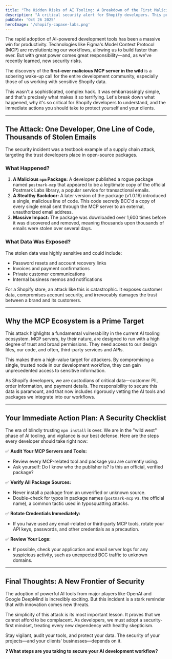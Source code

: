```yaml
---
title: "The Hidden Risks of AI Tooling: A Breakdown of the First Malicious MCP Server"
description: "A critical security alert for Shopify developers. This post breaks down the first malicious MCP server attack, the risks involved, and the immediate steps you need to take to protect your projects."
pubDate: 'Oct 26 2025'
heroImage: '/shopify-capaxe-labs.png'
---
```


The rapid adoption of AI-powered development tools has been a massive win for productivity. Technologies like Figma's Model Context Protocol (MCP) are revolutionizing our workflows, allowing us to build faster than ever. But with great power comes great responsibility—and, as we've recently learned, new security risks.

The discovery of the **first-ever malicious MCP server in the wild** is a sobering wake-up call for the entire development community, especially those of us working with sensitive Shopify data.

This wasn't a sophisticated, complex hack. It was embarrassingly simple, and that's precisely what makes it so terrifying. Let's break down what happened, why it's so critical for Shopify developers to understand, and the immediate actions you should take to protect yourself and your clients.

---

## **The Attack: One Developer, One Line of Code, Thousands of Stolen Emails**

The security incident was a textbook example of a supply chain attack, targeting the trust developers place in open-source packages.

### **What Happened?**
1.  **A Malicious `npm` Package:** A developer published a rogue package named `postmark-mcp` that appeared to be a legitimate copy of the official Postmark Labs library, a popular service for transactional emails.
2.  **A Stealthy Backdoor:** A later version of the package (v1.0.16) introduced a single, malicious line of code. This code secretly BCC'd a copy of every single email sent through the MCP server to an external, unauthorized email address.
3.  **Massive Impact:** The package was downloaded over 1,600 times before it was discovered and removed, meaning thousands upon thousands of emails were stolen over several days.

### **What Data Was Exposed?**
The stolen data was highly sensitive and could include:
-   Password resets and account recovery links
-   Invoices and payment confirmations
-   Private customer communications
-   Internal business memos and notifications

For a Shopify store, an attack like this is catastrophic. It exposes customer data, compromises account security, and irrevocably damages the trust between a brand and its customers.

---

## **Why the MCP Ecosystem is a Prime Target**

This attack highlights a fundamental vulnerability in the current AI tooling ecosystem. MCP servers, by their nature, are designed to run with a high degree of trust and broad permissions. They need access to our design files, our code, and often, third-party services and APIs.

This makes them a high-value target for attackers. By compromising a single, trusted node in our development workflow, they can gain unprecedented access to sensitive information.

As Shopify developers, we are custodians of critical data—customer PII, order information, and payment details. The responsibility to secure this data is paramount, and that now includes rigorously vetting the AI tools and packages we integrate into our workflows.

---

## **Your Immediate Action Plan: A Security Checklist**

The era of blindly trusting `npm install` is over. We are in the "wild west" phase of AI tooling, and vigilance is our best defense. Here are the steps every developer should take right now:

✅ **Audit Your MCP Servers and Tools:**
   - Review every MCP-related tool and package you are currently using.
   - Ask yourself: Do I know who the publisher is? Is this an official, verified package?

✅ **Verify All Package Sources:**
   - Never install a package from an unverified or unknown source.
   - Double-check for typos in package names (`postmark-mcp` vs. the official name), a common tactic used in typosquatting attacks.

✅ **Rotate Credentials Immediately:**
   - If you have used any email-related or third-party MCP tools, rotate your API keys, passwords, and other credentials as a precaution.

✅ **Review Your Logs:**
   - If possible, check your application and email server logs for any suspicious activity, such as unexpected BCC traffic to unknown domains.

---

## **Final Thoughts: A New Frontier of Security**

The adoption of powerful AI tools from major players like OpenAI and Google DeepMind is incredibly exciting. But this incident is a stark reminder that with innovation comes new threats.

The simplicity of this attack is its most important lesson. It proves that we cannot afford to be complacent. As developers, we must adopt a security-first mindset, treating every new dependency with healthy skepticism.

Stay vigilant, audit your tools, and protect your data. The security of your projects—and your clients' businesses—depends on it.

**❓ What steps are you taking to secure your AI development workflow?**